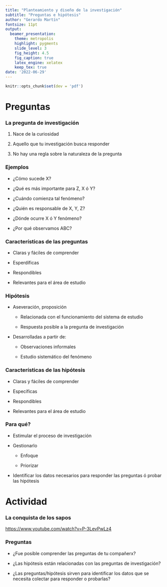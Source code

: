 ```yaml
---
title: "Planteamiento y diseño de la investigación"
subtitle: "Preguntas e hipótesis"
author: "Gerardo Martín"
fontsize: 11pt
output:
  beamer_presentation:
    theme: metropolis
    highlight: pygments
    slide_level: 3
    fig_height: 4.5
    fig_caption: true
    latex_engine: xelatex
    keep_tex: true
date: '2022-06-29'
---
```


```r
knitr::opts_chunk$set(dev = 'pdf')
```

# Preguntas

### La pregunta de investigación

1. Nace de la curiosidad

2. Aquello que tu investigación busca responder

3. No hay una regla sobre la naturaleza de la pregunta

### Ejemplos

- ¿Cómo sucede X?

- ¿Qué es más importante para Z, X ó Y?

- ¿Cuándo comienza tal fenómeno?

- ¿Quién es responsable de X, Y, Z?

- ¿Dónde ocurre X ó Y fenómeno?

- ¿Por qué observamos ABC?

### Características de las preguntas

- Claras y fáciles de comprender

- Esperdíficas

- Respondibles

- Relevantes para el área de estudio

### Hipótesis

- Aseveración, proposición

    - Relacionada con el funcionamiento del sistema de estudio
		
    - Respuesta posible a la pregunta de investigación
		
- Desarrolladas a partir de:

    - Observaciones informales
		
    - Estudio sistemático del fenómeno
		

### Características de las hipótesis

- Claras y fáciles de comprender

- Específicas

- Respondibles

- Relevantes para el área de estudio


### Para qué?

- Estimular el proceso de investigación

- Gestionarlo

    - Enfoque
		
    - Priorizar

- Identificar los datos necesarios para responder las preguntas ó probar las hipótesis

# Actividad

### La conquista de los sapos

[https://www.youtube.com/watch?v=P-3LevPwLz4](https://www.youtube.com/watch?v=P-3LevPwLz4)

### Preguntas

- ¿Fue posible comprender las preguntas de tu compañerx?
	
- ¿Las hipótesis están relacionadas con las preguntas de investigación?
	
- ¿Las preguntas/hipótesis sirven para identificar los datos que se necesita colectar para responder o probarlas?
	

